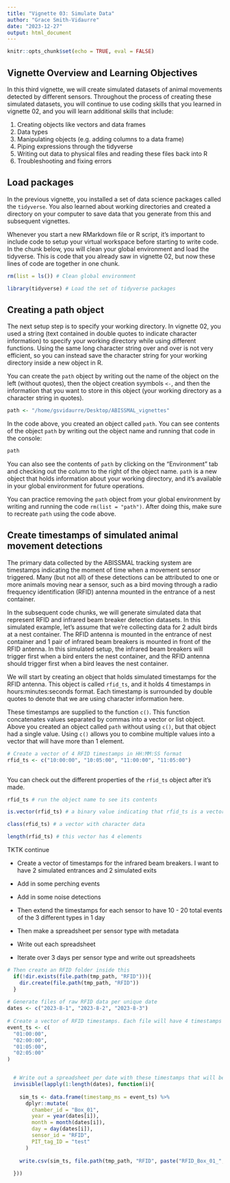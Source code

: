 ```yaml
---
title: "Vignette 03: Simulate Data"
author: "Grace Smith-Vidaurre"
date: "2023-12-27"
output: html_document
---
```


```r

knitr::opts_chunk$set(echo = TRUE, eval = FALSE)

```

<h2>Vignette Overview and Learning Objectives</h2>

In this third vignette, we will create simulated datasets of animal movements detected by different sensors. Throughout the process of creating these simulated datasets, you will continue to use coding skills that you learned in vignette 02, and you will learn additional skills that include:

1. Creating objects like vectors and data frames
2. Data types
3. Manipulating objects (e.g. adding columns to a data frame)
4. Piping expressions through the tidyverse
5. Writing out data to physical files and reading these files back into R
6. Troubleshooting and fixing errors

<h2>Load packages</h2>

In the previous vignette, you installed a set of data science packages called the `tidyverse`. You also learned about working directories and created a directory on your computer to save data that you generate from this and subsequent vignettes.

Whenever you start a new RMarkdown file or R script, it's important to include code to setup your virtual workspace before starting to write code. In the chunk below, you will clean your global environment and load the tidyverse. This is code that you already saw in vignette 02, but now these lines of code are together in one chunk.
```r

rm(list = ls()) # Clean global environment

library(tidyverse) # Load the set of tidyverse packages

```

<h2>Creating a path object</h2>

The next setup step is to specify your working directory. In vignette 02, you used a string (text contained in double quotes to indicate character information) to specify your working directory while using different functions. Using the same long character string over and over is not very efficient, so you can instead save the character string for your working directory inside a new object in R.

You can create the `path` object by writing out the name of the object on the left (without quotes), then the object creation syymbols `<-`, and then the information that you want to store in this object (your working directory as a character string in quotes).
```r

path <- "/home/gsvidaurre/Desktop/ABISSMAL_vignettes"

```

In the code above, you created an object called `path`. You can see contents of the object `path` by writing out the object name and running that code in the console:
```r

path

```

You can also see the contents of `path` by clicking on the "Environment" tab and checking out the column to the right of the object name. `path` is a new object that holds information about your working directory, and it's available in your global environment for future operations.

You can practice removing the `path` object from your global environment by writing and running the code `rm(list = "path")`. After doing this, make sure to recreate `path` using the code above.

<h2>Create timestamps of simulated animal movement detections</h2>

The primary data collected by the ABISSMAL tracking system are timestamps indicating the moment of time when a movement sensor triggered. Many (but not all) of these detections can be attributed to one or more animals moving near a sensor, such as a bird moving through a radio frequency identification (RFID) antenna mounted in the entrance of a nest container. 

In the subsequent code chunks, we will generate simulated data that represent RFID and infrared beam breaker detection datasets. In this simulated example, let's assume that we're collecting data for 2 adult birds at a nest container. The RFID antenna is mounted in the entrance of nest container and 1 pair of infrared beam breakers is mounted in front of the RFID antenna. In this simulated setup, the infrared beam breakers will trigger first when a bird enters the nest container, and the RFID antenna should trigger first when a bird leaves the nest container.

We will start by creating an object that holds simulated timestamps for the RFID antenna. This object is called `rfid_ts`, and it holds 4 timestamps in hours:minutes:seconds format. Each timestamp is surrounded by double quotes to denote that we are using character information here. 

These timestamps are supplied to the function `c()`. This function concatenates values separated by commas into a vector or list object. Above you created an object called `path` without using `c()`, but that object had a single value. Using `c()` allows you to combine multiple values into a vector that will have more than 1 element.
```r

# Create a vector of 4 RFID timestamps in HH:MM:SS format
rfid_ts <- c("10:00:00", "10:05:00", "11:00:00", "11:05:00")
  
```

You can check out the different properties of the `rfid_ts` object after it's made.
```r

rfid_ts # run the object name to see its contents

is.vector(rfid_ts) # a binary value indicating that rfid_ts is a vector

class(rfid_ts) # a vector with character data

length(rfid_ts) # this vector has 4 elements

```

TKTK continue

* Create a vector of timestamps for the infrared beam breakers. I want to have 2 simulated entrances and 2 simulated exits

* Add in some perching events

* Add in some noise detections

* Then extend the timestamps for each sensor to have 10 - 20 total events of the 3 different types in 1 day

* Then make a spreadsheet per sensor type with metadata

* Write out each spreadsheet

* Iterate over 3 days per sensor type and write out spreadsheets


```r
  

# Then create an RFID folder inside this
  if(!dir.exists(file.path(tmp_path, "RFID"))){
    dir.create(file.path(tmp_path, "RFID"))
  }
  
# Generate files of raw RFID data per unique date
dates <- c("2023-8-1", "2023-8-2", "2023-8-3")
  
# Create a vector of RFID timestamps. Each file will have 4 timestamps
event_ts <- c(
  "01:00:00",
  "02:00:00",
  "01:05:00",
  "02:05:00"
)


  # Write out a spreadsheet per date with these timestamps that will be used as input data for the function
  invisible(lapply(1:length(dates), function(i){
    
    sim_ts <- data.frame(timestamp_ms = event_ts) %>% 
      dplyr::mutate(
        chamber_id = "Box_01",
        year = year(dates[i]),
        month = month(dates[i]),
        day = day(dates[i]),
        sensor_id = "RFID",
        PIT_tag_ID = "test"
      )
    
    write.csv(sim_ts, file.path(tmp_path, "RFID", paste("RFID_Box_01_", gsub("-", "_", dates[i]), ".csv", sep = "")), row.names = FALSE)
    
  }))

```

